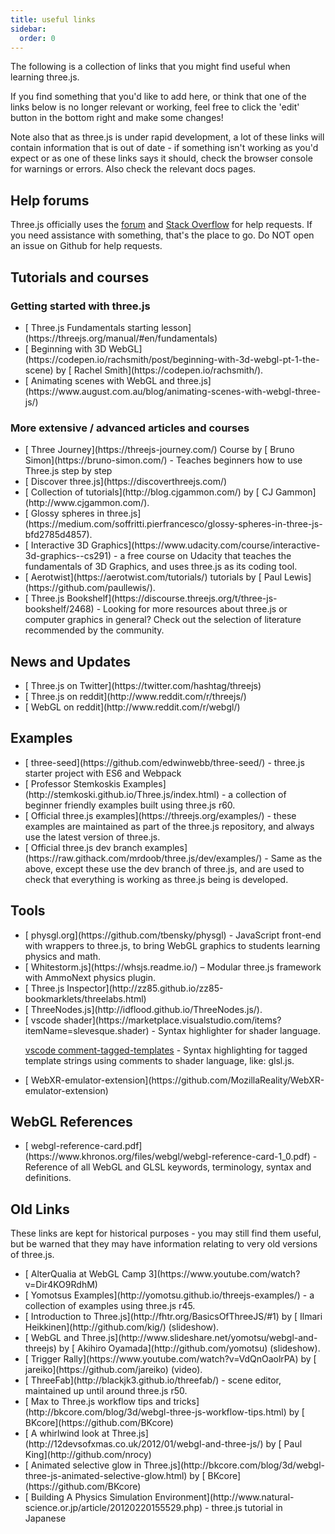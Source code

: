 ```yaml
---
title: useful links
sidebar:
  order: 0
---
```


The following is a collection of links that you might find useful when learning three.js.

If you find something that you'd like to add here, or think that one of the links below is no longer
relevant or working, feel free to click the 'edit' button in the bottom right and make some changes!

Note also that as three.js is under rapid development, a lot of these links will contain information that is
out of date - if something isn't working as you'd expect or as one of these links says it should,
check the browser console for warnings or errors. Also check the relevant docs pages.

## Help forums

Three.js officially uses the [ forum](https://discourse.threejs.org/) and [ Stack Overflow](http://stackoverflow.com/tags/three.js/info) for help requests.
If you need assistance with something, that's the place to go. Do NOT open an issue on Github for help requests.

## Tutorials and courses

### Getting started with three.js

<ul>
  <li>
    [ Three.js Fundamentals starting
    lesson](https://threejs.org/manual/#en/fundamentals)
  </li>
  <li>
    [ Beginning with 3D
    WebGL](https://codepen.io/rachsmith/post/beginning-with-3d-webgl-pt-1-the-scene)
    by [ Rachel Smith](https://codepen.io/rachsmith/).
  </li>
  <li>
    [ Animating scenes with WebGL and
    three.js](https://www.august.com.au/blog/animating-scenes-with-webgl-three-js/)
  </li>
</ul>

### More extensive / advanced articles and courses

<ul>
  <li>
    [ Three Journey](https://threejs-journey.com/) Course by [ Bruno
    Simon](https://bruno-simon.com/) - Teaches beginners how to use Three.js
    step by step
  </li>
  <li>[ Discover three.js](https://discoverthreejs.com/)</li>
  <li>
    [ Collection of tutorials](http://blog.cjgammon.com/) by [ CJ
    Gammon](http://www.cjgammon.com/).
  </li>
  <li>
    [ Glossy spheres in
    three.js](https://medium.com/soffritti.pierfrancesco/glossy-spheres-in-three-js-bfd2785d4857).
  </li>
  <li>
    [ Interactive 3D
    Graphics](https://www.udacity.com/course/interactive-3d-graphics--cs291) - a
    free course on Udacity that teaches the fundamentals of 3D Graphics, and
    uses three.js as its coding tool.
  </li>
  <li>
    [ Aerotwist](https://aerotwist.com/tutorials/) tutorials by [ Paul
    Lewis](https://github.com/paullewis/).
  </li>
  <li>
    [ Three.js
    Bookshelf](https://discourse.threejs.org/t/three-js-bookshelf/2468) -
    Looking for more resources about three.js or computer graphics in general?
    Check out the selection of literature recommended by the community.
  </li>
</ul>

## News and Updates

<ul>
  <li>[ Three.js on Twitter](https://twitter.com/hashtag/threejs)</li>
  <li>[ Three.js on reddit](http://www.reddit.com/r/threejs/)</li>
  <li>[ WebGL on reddit](http://www.reddit.com/r/webgl/)</li>
</ul>

## Examples

<ul>
  <li>
    [ three-seed](https://github.com/edwinwebb/three-seed/) - three.js starter
    project with ES6 and Webpack
  </li>
  <li>
    [ Professor Stemkoskis
    Examples](http://stemkoski.github.io/Three.js/index.html) - a collection of
    beginner friendly examples built using three.js r60.
  </li>
  <li>
    [ Official three.js examples](https://threejs.org/examples/) - these
    examples are maintained as part of the three.js repository, and always use
    the latest version of three.js.
  </li>
  <li>
    [ Official three.js dev branch
    examples](https://raw.githack.com/mrdoob/three.js/dev/examples/) - Same as
    the above, except these use the dev branch of three.js, and are used to
    check that everything is working as three.js being is developed.
  </li>
</ul>

## Tools

<ul>
<li>
[ physgl.org](https://github.com/tbensky/physgl) - JavaScript front-end with wrappers to three.js, to bring WebGL
graphics to students learning physics and math.
</li>
<li>
[ Whitestorm.js](https://whsjs.readme.io/) – Modular three.js framework with AmmoNext physics plugin.
</li>
<li>
[ Three.js Inspector](http://zz85.github.io/zz85-bookmarklets/threelabs.html)
</li>
<li>
[ ThreeNodes.js](http://idflood.github.io/ThreeNodes.js/).
</li>
<li>
[ vscode shader](https://marketplace.visualstudio.com/items?itemName=slevesque.shader) - Syntax highlighter for shader language.

[ vscode comment-tagged-templates](https://marketplace.visualstudio.com/items?itemName=bierner.comment-tagged-templates) - Syntax highlighting for tagged template strings using comments to shader language, like: glsl.js.

</li>
<li>
[ WebXR-emulator-extension](https://github.com/MozillaReality/WebXR-emulator-extension)
</li>
</ul>

## WebGL References

<ul>
  <li>
    [
    webgl-reference-card.pdf](https://www.khronos.org/files/webgl/webgl-reference-card-1_0.pdf)
    - Reference of all WebGL and GLSL keywords, terminology, syntax and
    definitions.
  </li>
</ul>

## Old Links

These links are kept for historical purposes - you may still find them useful, but be warned that
they may have information relating to very old versions of three.js.

<ul>
  <li>
    [ AlterQualia at WebGL Camp 3](https://www.youtube.com/watch?v=Dir4KO9RdhM)
  </li>
  <li>
    [ Yomotsus Examples](http://yomotsu.github.io/threejs-examples/) - a
    collection of examples using three.js r45.
  </li>
  <li>
    [ Introduction to Three.js](http://fhtr.org/BasicsOfThreeJS/#1) by [ Ilmari
    Heikkinen](http://github.com/kig/) (slideshow).
  </li>
  <li>
    [ WebGL and Three.js](http://www.slideshare.net/yomotsu/webgl-and-threejs)
    by [ Akihiro Oyamada](http://github.com/yomotsu) (slideshow).
  </li>
  <li>
    [ Trigger Rally](https://www.youtube.com/watch?v=VdQnOaolrPA) by [
    jareiko](https://github.com/jareiko) (video).
  </li>
  <li>
    [ ThreeFab](http://blackjk3.github.io/threefab/) - scene editor, maintained
    up until around three.js r50.
  </li>
  <li>
    [ Max to Three.js workflow tips and
    tricks](http://bkcore.com/blog/3d/webgl-three-js-workflow-tips.html) by [
    BKcore](https://github.com/BKcore)
  </li>
  <li>
    [ A whirlwind look at
    Three.js](http://12devsofxmas.co.uk/2012/01/webgl-and-three-js/) by [ Paul
    King](http://github.com/nrocy)
  </li>
  <li>
    [ Animated selective glow in
    Three.js](http://bkcore.com/blog/3d/webgl-three-js-animated-selective-glow.html)
    by [ BKcore](https://github.com/BKcore)
  </li>
  <li>
    [ Building A Physics Simulation
    Environment](http://www.natural-science.or.jp/article/20120220155529.php) -
    three.js tutorial in Japanese
  </li>
</ul>
